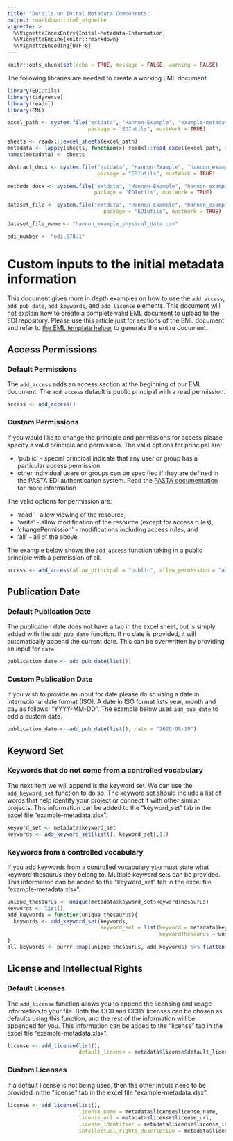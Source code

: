 ```yaml
---
title: "Details on Inital Metadata Components"
output: rmarkdown::html_vignette
vignette: >
  %\VignetteIndexEntry{Inital-Metadata-Information}
  %\VignetteEngine{knitr::rmarkdown}
  %\VignetteEncoding{UTF-8}
---
```


```r
knitr::opts_chunk$set(echo = TRUE, message = FALSE, warning = FALSE)
```
The following libraries are needed to create a working EML document. 
```r
library(EDIutils)
library(tidyverse)
library(readxl)
library(EML)
```

```r
excel_path <- system.file("extdata", "Hannon-Example", "example-metadata.xlsx", 
                          package = "EDIutils", mustWork = TRUE)

sheets <- readxl::excel_sheets(excel_path)
metadata <- lapply(sheets, function(x) readxl::read_excel(excel_path, sheet = x))
names(metadata) <- sheets

abstract_docx <- system.file("extdata", "Hannon-Example", "hannon_example_abstract.docx", 
                             package = "EDIutils", mustWork = TRUE)

methods_docx <- system.file("extdata", "Hannon-Example", "hannon_example_methods.docx", 
                            package = "EDIutils", mustWork = TRUE)

dataset_file <- system.file("extdata", "Hannon-Example", "hannon_example_physical_data.csv",
                               package = "EDIutils", mustWork = TRUE)

dataset_file_name <- "hannon_example_physical_data.csv"

edi_number <- "edi.678.1"
```
# Custom inputs to the initial metadata information 

This document gives more in depth examples on how to use the `add_access`, `add_pub_date`,
`add_keywords`, and `add_license` elements. This document will not explain how to create a complete valid EML document to upload to the EDI repository. Please use this article just for sections of the EML document and refer to [the EML template helper](https://cvpia-osc.github.io/EDIutils//articles/creating-EML.html) to generate the entire document.

## Access Permissions 
### Default Permissions
The `add_access` adds an access section at the beginning of our EML document. The 
`add_access` default is public principal with a read permission. 

```r
access <- add_access()
```

### Custom Permissions 
If you would like to change the principle and permissions for access please specify a 
valid principle and permission. 
The valid options for principal are:

  * 'public' - special principal indicate that any user or group has a particular access permission   
  * other individual users or groups can be specified if they are defined in the PASTA EDI authentication 
   system. Read the [PASTA documentation](https://pastaplus-core.readthedocs.io/_/downloads/en/latest/pdf/) for more information 
   
The valid options for permission are:  

  * 'read' - allow viewing of the resource, 
  * 'write' - allow modification of the resource (except for access rules),   
  * 'changePermission' - modifications including access rules, and  
  * 'all' - all of the above.

The example below shows the `add_access` function taking in a public principle with a permission of all. 
```r
access <- add_access(allow_principal = "public", allow_permission = "all")
```

## Publication Date 
### Default Publication Date
The publication date does not have a tab in the excel sheet, but is simply added with 
the `add_pub_date` function. If no date is provided, it will automatically append
the current date. This can be overwritten by providing an input for `date`. 

```r
publication_date <- add_pub_date(list())
```

### Custom Publication Date 
If you wish to provide an input for date please do so using a date in international date 
format (ISO). A date in ISO format lists year, month and day as follows: "YYYY-MM-DD". The example 
below uses `add_pub_date` to add a custom date. 
```r
publication_date <- add_pub_date(list(), date = "2020-08-19")
```

## Keyword Set 
### Keywords that do not come from a controlled vocabulary 
The next item we will append is the keyword set. We can use the `add_keyword_set` 
function to do so. The keyword set should include a list of words that help 
identify your project or connect it with other similar projects. This information can 
be added to the "keyword_set" tab in the excel file "example-metadata.xlsx".

```r
keyword_set <- metadata$keyword_set
keywords <- add_keyword_set(list(), keyword_set[,1])
```

### Keywords from a controlled vocabulary
If you add keywords
from a controlled vocabulary you must state what keyword thesaurus they belong to. 
Multiple keyword sets can be provided. This information can 
be added to the "keyword_set" tab in the excel file "example-metadata.xlsx".

```r
unique_thesaurus <- unique(metadata$keyword_set$keywordThesaurus)
keywords <- list()
add_keywords = function(unique_thesaurus){
  keywords <- add_keyword_set(keywords, 
                              keyword_set = list(keyword = metadata$keyword_set$keyword[keyword_set$keywordThesaurus == unique_thesaurus],
                                                 keywordThesaurus = unique_thesaurus))
}
all_keywords <- purrr::map(unique_thesaurus, add_keywords) %>% flatten()
```

## License and Intellectual Rights
### Default Licenses 
The `add_license` function allows you to append the licensing and usage information 
to your file.  Both the CC0 and CCBY licenses can be chosen as defaults using 
this function, and the rest of the information will be appended for you. This information 
can be added to the "license" tab in the excel file "example-metadata.xlsx".

```r
license <- add_license(list(), 
                       default_license = metadata$license$default_license)

```

### Custom Licenses 
If a default license is not being used, then the other inputs need to be provided in 
the "license" tab in the excel file "example-metadata.xlsx". 
```r
license <- add_license(list(),
                       license_name = metadata$license$license_name,
                       license_url = metadata$license$license_url,
                       license_identifier = metadata$license$license_identifier,
                       intellectual_rights_description = metadata$license$intellectual_rights_description)

```






